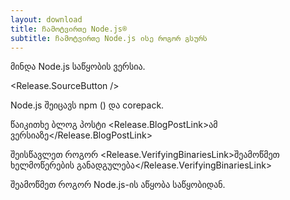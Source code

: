 ```yaml
---
layout: download
title: ჩამოტვირთე Node.js®
subtitle: ჩამოტვირთე Node.js ისე როგორ გსურს
---
```


<section>
  მინდა <Release.VersionDropdown /> Node.js საწყობის ვერსია.

  <Release.SourceButton />
</section>

<section>
  Node.js შეიცავს <LinkWithArrow href="https://npmjs.com">npm</LinkWithArrow> (<Release.NpmVersion />) და corepack.

  წაიკითხე ბლოგ პოსტი <Release.BlogPostLink>ამ ვერსიაზე</Release.BlogPostLink>

  შეისწავლეთ როგორ <Release.VerifyingBinariesLink>შეამოწმეთ ხელმოწერების განადგულება</Release.VerifyingBinariesLink>

  შეამოწმეთ როგორ <LinkWithArrow href="https://github.com/nodejs/node/blob/main/BUILDING.md#building-nodejs-on-supported-platforms">Node.js-ის აწყობა</LinkWithArrow> საწყობიდან.
</section>
